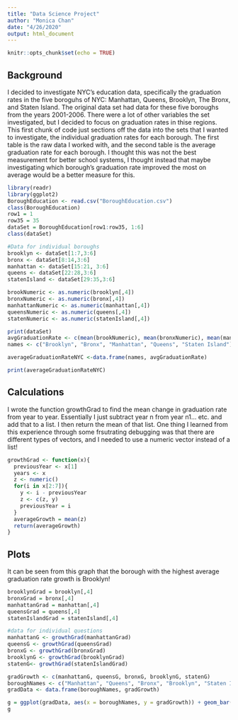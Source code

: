 ```yaml
---
title: "Data Science Project"
author: "Monica Chan"
date: "4/26/2020"
output: html_document
---
```


```r
knitr::opts_chunk$set(echo = TRUE)
```

## Background

I decided to investigate NYC's education data, specifically the graduation rates in the five boroguhs of NYC: Manhattan, Queens, Brooklyn, The Bronx, and Staten Island. The original data set had data for these five boroughs from the years 2001-2006. There were a lot of other variables the set investigated, but I decided to focus on graduation rates in thise regions. This first chunk of code just sections off the data into the sets that I wanted to investigate, the individual graduation rates for each borough. The first table is the raw data I worked with, and the second table is the average graduation rate for each borough. I thought this was not the best measurement for better school systems, I thought instead that maybe investigating which borough's graduation rate improved the most on average would be a better measure for this. 

```r
library(readr)
library(ggplot2)
BoroughEducation <- read.csv("BoroughEducation.csv")
class(BoroughEducation)
row1 = 1
row35 = 35
dataSet = BoroughEducation[row1:row35, 1:6]
class(dataSet)

#Data for individual boroughs
brooklyn <- dataSet[1:7,3:6]
bronx <- dataSet[8:14,3:6]
manhattan <- dataSet[15:21, 3:6]
queens <- dataSet[22:28,3:6]
statenIsland <- dataSet[29:35,3:6]

brookNumeric <- as.numeric(brooklyn[,4])
bronxNumeric <- as.numeric(bronx[,4])
manhattanNumeric <- as.numeric(manhattan[,4])
queensNumeric <- as.numeric(queens[,4])
statenNumeric <- as.numeric(statenIsland[,4]) 

print(dataSet)
avgGraduationRate <- c(mean(brookNumeric), mean(bronxNumeric), mean(manhattanNumeric), mean(queensNumeric), mean(statenNumeric))
names <- c("Brooklyn", "Bronx", "Manhattan", "Queens", "Staten Island")

averageGraduationRateNYC <-data.frame(names, avgGraduationRate)

print(averageGraduationRateNYC)
```

## Calculations
I wrote the function growthGrad to find the mean change in graduation rate from year to year. Essentially I just subtract year n from year n1... etc. and add that to a list. I then return the mean of that list. One thing I learned from this experience through some frsutrating debugging was that there are different types of vectors, and I needed to use a numeric vector instead of a list! 


```r
growthGrad <- function(x){
  previousYear <- x[1]
  years <- x
  z <- numeric()
  for(i in x[2:7]){
    y <- i - previousYear
    z <- c(z, y)
    previousYear = i
  }
  averageGrowth = mean(z)
  return(averageGrowth)
}
```

## Plots

It can be seen from this graph that the borough with the highest average graduation rate growth is Brooklyn! 

```r
brooklynGrad = brooklyn[,4]
bronxGrad = bronx[,4]
manhattanGrad = manhattan[,4]
queensGrad = queens[,4]
statenIslandGrad = statenIsland[,4]

#data for individual questions
manhattanG <- growthGrad(manhattanGrad)
queensG <- growthGrad(queensGrad)
bronxG <- growthGrad(bronxGrad)
brooklynG <- growthGrad(brooklynGrad)
statenG<- growthGrad(statenIslandGrad)

gradGrowth <- c(manhattanG, queensG, bronxG, brooklynG, statenG)
boroughNames <- c("Manhattan", "Queens", "Bronx", "Brooklyn", "Staten Island")
gradData <- data.frame(boroughNames, gradGrowth)
```

```r
g = ggplot(gradData, aes(x = boroughNames, y = gradGrowth)) + geom_bar(stat = "identity", fill="#6eadc4", colour="black")
g
```




